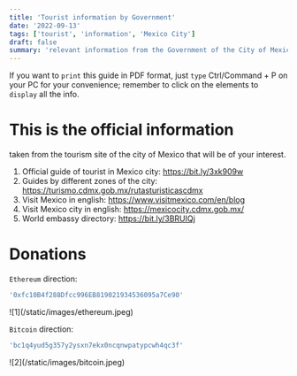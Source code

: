 ```yaml
---
title: 'Tourist information by Government'
date: '2022-09-13'
tags: ['tourist', 'information', 'Mexico City']
draft: false
summary: 'relevant information from the Government of the City of Mexico to promote tourism'
---
```


If you want to `print` this guide in PDF format, just `type` Ctrl/Command + P on your PC for your convenience; remember to click on the elements to `display` all the info.

# This is the official information

taken from the tourism site of the city of Mexico that will be of your interest.

1. Official guide of tourist in Mexico city: https://bit.ly/3xk909w
2. Guides by different zones of the city: https://turismo.cdmx.gob.mx/rutasturisticascdmx
3. Visit Mexico in english: https://www.visitmexico.com/en/blog
4. Visit Mexico city in english: https://mexicocity.cdmx.gob.mx/
5. World embassy directory: https://bit.ly/3BRUIQj

# Donations

`Ethereum` direction:

```bash
'0xfc10B4f288Dfcc996EB819021934536095a7Ce90'
```

<div className="-mx-2 flex flex-wrap overflow-hidden xl:-mx-2">
  <div className="my-1 w-full overflow-hidden px-2 xl:my-1 xl:w-1/2 xl:px-2">
    ![1](/static/images/ethereum.jpeg)
  </div>
</div>

`Bitcoin` direction:

```bash
'bc1q4yud5g357y2ysxn7ekx0ncqnwpatypcwh4qc3f'
```

<div className="-mx-2 flex flex-wrap overflow-hidden xl:-mx-2">
  <div className="my-1 w-full overflow-hidden px-2 xl:my-1 xl:w-1/2 xl:px-2">
    ![2](/static/images/bitcoin.jpeg)
  </div>
</div>
